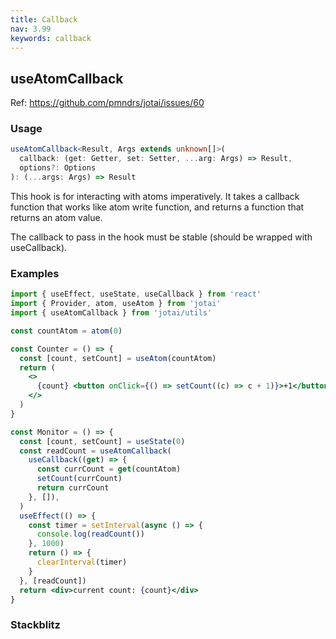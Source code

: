 ```yaml
---
title: Callback
nav: 3.99
keywords: callback
---
```


## useAtomCallback

Ref: https://github.com/pmndrs/jotai/issues/60

### Usage

```ts
useAtomCallback<Result, Args extends unknown[]>(
  callback: (get: Getter, set: Setter, ...arg: Args) => Result,
  options?: Options
): (...args: Args) => Result
```

This hook is for interacting with atoms imperatively.
It takes a callback function that works like atom write function,
and returns a function that returns an atom value.

The callback to pass in the hook must be stable (should be wrapped with useCallback).

### Examples

```jsx
import { useEffect, useState, useCallback } from 'react'
import { Provider, atom, useAtom } from 'jotai'
import { useAtomCallback } from 'jotai/utils'

const countAtom = atom(0)

const Counter = () => {
  const [count, setCount] = useAtom(countAtom)
  return (
    <>
      {count} <button onClick={() => setCount((c) => c + 1)}>+1</button>
    </>
  )
}

const Monitor = () => {
  const [count, setCount] = useState(0)
  const readCount = useAtomCallback(
    useCallback((get) => {
      const currCount = get(countAtom)
      setCount(currCount)
      return currCount
    }, []),
  )
  useEffect(() => {
    const timer = setInterval(async () => {
      console.log(readCount())
    }, 1000)
    return () => {
      clearInterval(timer)
    }
  }, [readCount])
  return <div>current count: {count}</div>
}
```

### Stackblitz

<Stackblitz id="vitejs-vite-ekxjhs" file="src%2FApp.tsx" />
